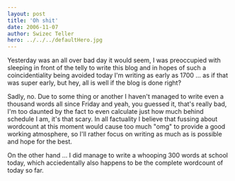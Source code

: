 ```yaml
---
layout: post
title: 'Oh shit'
date: 2006-11-07
author: Swizec Teller
hero: ../../../defaultHero.jpg
---
```

Yesterday was an all over bad day it would seem, I was preoccupied with sleeping in front of the telly to write this blog and in hopes of such a coincidentiality being avoided today I'm writing as early as 1700 ... as if that was super early, but hey, all is well if the blog is done right?

Sadly, no. Due to some thing or another I haven't managed to write even a thousand words all since Friday and yeah, you guessed it, that's really bad, I'm too daunted by the fact to even calculate just how much behind schedule I am, it's that scary. In all factuality I believe that fussing about wordcount at this moment would cause too much "omg" to provide a good working atmosphere, so I'll rather focus on writing as much as is possible and hope for the best.

On the other hand ... I did manage to write a whooping 300 words at school today, which acciedentally also happens to be the complete wordcount of today so far.